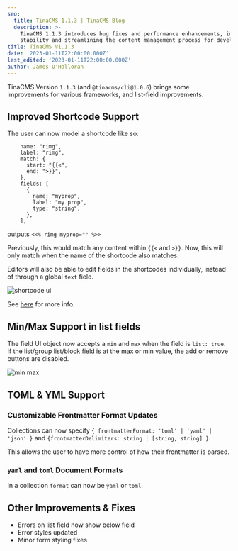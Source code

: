 ```yaml
---
seo:
  title: TinaCMS 1.1.3 | TinaCMS Blog
  description: >-
    TinaCMS 1.1.3 introduces bug fixes and performance enhancements, improving
    stability and streamlining the content management process for developers.
title: TinaCMS V1.1.3
date: '2023-01-11T22:00:00.000Z'
last_edited: '2023-01-11T22:00:00.000Z'
author: James O'Halloran
---
```


TinaCMS Version `1.1.3` (and `@tinacms/cli@1.0.6`) brings some improvements for various frameworks, and list-field improvements.

## Improved Shortcode Support

The user can now model a shortcode like so:

```
    name: "rimg",
    label: "rimg",
    match: {
      start: "{{<",
      end: ">}}",
    },
    fields: [
      {
        name: "myprop",
        label: "my prop",
        type: "string",
      },
    ],
```

outputs `<<% rimg myprop="" %>>`

Previously, this would match any content within `{{<` and `>}}`. Now, this will only match when the name of the shortcode also matches.

Editors will also be able to edit fields in the shortcodes individually, instead of through a global `text` field.

![shortcode ui](/img/blog/tina-v-1.1.3/shortcodes.png)

See [here](https://tina.io/docs/reference/types/rich-text/#custom-shortcode-syntax) for more info.

## Min/Max Support in list fields

The field UI object now accepts a `min` and `max` when the field is `list: true`. If the list/group list/block field is at the max or min value, the add or remove buttons are disabled.

![min max](/img/blog/tina-v-1.1.3/minmax.png)

## TOML & YML Support

### Customizable Frontmatter Format Updates

Collections can now specify `{ frontmatterFormat: 'toml' | 'yaml' | 'json' }` and `{frontmatterDelimiters: string | [string, string] }`.

This allows the user to have more control of how their frontmatter is parsed.

### `yaml` and `toml` Document Formats

In a collection `format` can now be `yaml` or `toml`.

## Other Improvements & Fixes

* Errors on list field now show below field
* Error styles updated
* Minor form styling fixes
